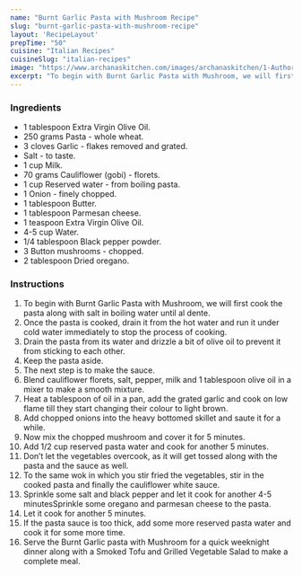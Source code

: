 ---
name: "Burnt Garlic Pasta with Mushroom Recipe"
slug: "burnt-garlic-pasta-with-mushroom-recipe"
layout: 'RecipeLayout'
prepTime: "50"
cuisine: "Italian Recipes"
cuisineSlug: "italian-recipes"
image: "https://www.archanaskitchen.com/images/archanaskitchen/1-Author/Preeti_Tamilarasan/Burnt_Garlic_Pasta_with_Mushroom.jpg"
excerpt: "To begin with Burnt Garlic Pasta with Mushroom, we will first cook the pasta along with salt in boiling water until al dente"
---

### Ingredients

- 1 tablespoon Extra Virgin Olive Oil.
- 250 grams Pasta - whole wheat.
- 3 cloves Garlic - flakes removed and grated.
- Salt - to taste.
- 1 cup Milk.
- 70 grams Cauliflower (gobi) - florets.
- 1 cup Reserved water - from boiling pasta.
- 1 Onion - finely chopped.
- 1 tablespoon Butter.
- 1 tablespoon Parmesan cheese.
- 1 teaspoon Extra Virgin Olive Oil.
- 4-5 cup Water.
- 1/4 tablespoon Black pepper powder.
- 3 Button mushrooms - chopped.
- 2 tablespoon Dried oregano.

### Instructions

1. To begin with Burnt Garlic Pasta with Mushroom, we will first cook the pasta along with salt in boiling water until al dente.
1. Once the pasta is cooked, drain it from the hot water and run it under cold water immediately to stop the process of cooking.
1. Drain the pasta from its water and drizzle a bit of olive oil to prevent it from sticking to each other.
1. Keep the pasta aside.
1. The next step is to make the sauce.
1. Blend cauliflower florets, salt, pepper, milk and 1 tablespoon olive oil in a mixer to make a smooth mixture.
1. Heat a tablespoon of oil in a pan, add the grated garlic and cook on low flame till they start changing their colour to light brown.
1. Add chopped onions into the heavy bottomed skillet and saute it for a while.
1. Now mix the chopped mushroom and cover it for 5 minutes.
1. Add 1/2 cup reserved pasta water and cook for another 5 minutes.
1. Don’t let the vegetables overcook, as it will get tossed along with the pasta and the sauce as well.
1. To the same wok in which you stir fried the vegetables, stir in the cooked pasta and finally the cauliflower white sauce.
1. Sprinkle some salt and black pepper and let it cook for another 4-5 minutesSprinkle some oregano and parmesan cheese to the pasta.
1. Let it cook for another 5 minutes.
1. If the pasta sauce is too thick, add some more reserved pasta water and cook it for some more time.
1. Serve the Burnt Garlic pasta with Mushroom for a quick weeknight dinner along with a Smoked Tofu and Grilled Vegetable Salad to make a complete meal.
